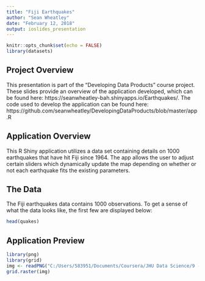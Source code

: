 ```yaml
---
title: "Fiji Earthquakes"
author: "Sean Wheatley"
date: "February 12, 2018"
output: ioslides_presentation
---
```


```r
knitr::opts_chunk$set(echo = FALSE)
library(datasets)
```

## Project Overview 

This presentation is part of the "Developing Data Products" course project.  These slides provide an overview of the application developed, which can be found here: https://seanwheatley-bah.shinyapps.io/Earthquakes/. The code used to develop the application can be found here: https://github.com/seanwheatley/DevelopingDataProducts/blob/master/app.R 


## Application Overview

This R Shiny application utilizes a data set containing details on 1000 earthquakes that have hit Fiji since 1964.  The app allows the user to adjust certain sliders which dynamically update the map depending on whether or not each earthquake fits the existing parameters.  

## The Data

The Fiji earthquakes data contains 1000 observations. To get a sense of what the data looks like, the first few are displayed below:
```r
head(quakes)
```

## Application Preview
```r
library(png)
library(grid)
img <- readPNG("C:/Users/583951/Documents/Coursera/JHU Data Science/9 - Developing Data Products/app_preview.PNG")
grid.raster(img)
```
